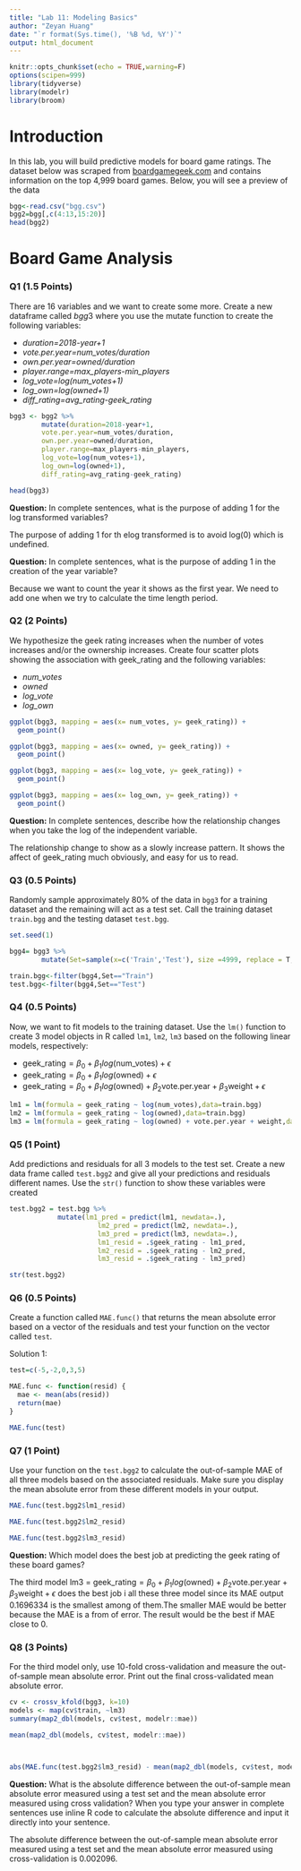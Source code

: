 ```yaml
---
title: "Lab 11: Modeling Basics"
author: "Zeyan Huang"
date: "`r format(Sys.time(), '%B %d, %Y')`"
output: html_document
---
```


```r
knitr::opts_chunk$set(echo = TRUE,warning=F)
options(scipen=999)
library(tidyverse)
library(modelr)
library(broom)
```

# Introduction

In this lab, you will build predictive models for board game ratings. The dataset below was scraped from [boardgamegeek.com](www.boardgamegeek.com) and contains information on the top 4,999 board games. Below, you will see a preview of the data

```r
bgg<-read.csv("bgg.csv")
bgg2=bgg[,c(4:13,15:20)]
head(bgg2)
```


# Board Game Analysis

### Q1 (1.5 Points)

There are 16 variables and we want to create some more. Create a new dataframe called $bgg3$ where you use the mutate function to create the following variables:

- *duration=2018-year+1*
- *vote.per.year=num_votes/duration*
- *own.per.year=owned/duration*
- *player.range=max_players-min_players*
- *log_vote=log(num_votes+1)*
- *log_own=log(owned+1)*
- *diff_rating=avg_rating-geek_rating*

```r
bgg3 <- bgg2 %>%
        mutate(duration=2018-year+1,
        vote.per.year=num_votes/duration,
        own.per.year=owned/duration,
        player.range=max_players-min_players,
        log_vote=log(num_votes+1),
        log_own=log(owned+1),
        diff_rating=avg_rating-geek_rating)

head(bgg3)
```

**Question:** In complete sentences, what is the purpose of adding 1 for the log transformed variables?

The purpose of adding 1 for th elog transformed is to avoid log(0) which is undefined.

**Question:** In complete sentences, what is the purpose of adding 1 in the creation of the year variable?

Because we want to count the year it shows as the first year. We need to add one when we try to calculate the time length period.

### Q2 (2 Points)

We hypothesize the geek rating increases when the number of votes increases and/or the ownership increases. Create four scatter plots showing the association with geek_rating and the following variables:

- *num_votes*
- *owned*
- *log_vote*
- *log_own*


```r
ggplot(bgg3, mapping = aes(x= num_votes, y= geek_rating)) +
  geom_point()

ggplot(bgg3, mapping = aes(x= owned, y= geek_rating)) +
  geom_point()

ggplot(bgg3, mapping = aes(x= log_vote, y= geek_rating)) +
  geom_point()

ggplot(bgg3, mapping = aes(x= log_own, y= geek_rating)) +
  geom_point()
```

**Question:** In complete sentences, describe how the relationship changes when you take the log of the independent variable.

The relationship change to show as a slowly increase pattern. It shows the affect of geek_rating much obviously, and easy for us to read.



### Q3 (0.5 Points)

Randomly sample approximately 80\% of the data in `bgg3` for a training dataset and the remaining will act as a test set. Call the training dataset `train.bgg` and the testing dataset `test.bgg`.

```r
set.seed(1)

bgg4= bgg3 %>%
        mutate(Set=sample(x=c('Train','Test'), size =4999, replace = T, prob = c(0.8,0.2)))

train.bgg<-filter(bgg4,Set=="Train")
test.bgg<-filter(bgg4,Set=="Test")

```



### Q4 (0.5 Points)

Now, we want to fit models to the training dataset. Use the `lm()` function to create 3 model objects in R called `lm1`, `lm2`, `lm3` based on the following linear models, respectively:

- $\textrm{geek_rating}=\beta_0+\beta_1 log(\textrm{num_votes})+\epsilon$
- $\textrm{geek_rating}=\beta_0+\beta_1 log(\textrm{owned})+\epsilon$
- $\textrm{geek_rating}=\beta_0+\beta_1 log(\textrm{owned})+ \beta_2 \textrm{vote.per.year}+ \beta_3 \textrm{weight} + \epsilon$

```r
lm1 = lm(formula = geek_rating ~ log(num_votes),data=train.bgg)
lm2 = lm(formula = geek_rating ~ log(owned),data=train.bgg)
lm3 = lm(formula = geek_rating ~ log(owned) + vote.per.year + weight,data=train.bgg)
```

### Q5 (1 Point)

Add predictions and residuals for all 3 models to the test set. Create a new data frame called `test.bgg2` and give all your predictions and residuals different names. Use the `str()` function to show these variables were created


```r
test.bgg2 = test.bgg %>%
            mutate(lm1_pred = predict(lm1, newdata=.),
                      lm2_pred = predict(lm2, newdata=.),
                      lm3_pred = predict(lm3, newdata=.),
                      lm1_resid = .$geek_rating - lm1_pred,
                      lm2_resid = .$geek_rating - lm2_pred,
                      lm3_resid = .$geek_rating - lm3_pred)

str(test.bgg2)
```


### Q6 (0.5 Points)

Create a function called `MAE.func()` that returns the mean absolute error based on a vector of the residuals and test your function on the vector called `test`.

Solution 1:
```r
test=c(-5,-2,0,3,5)

MAE.func <- function(resid) {
  mae <- mean(abs(resid))
  return(mae)
}

MAE.func(test)
```

### Q7 (1 Point)

Use your function on the `test.bgg2` to calculate the out-of-sample MAE of all three models based on the associated residuals. Make sure you display the mean absolute error from these different models in your output.

```r

MAE.func(test.bgg2$lm1_resid)

MAE.func(test.bgg2$lm2_resid)

MAE.func(test.bgg2$lm3_resid)

```

**Question:** Which model does the best job at predicting the geek rating of these board games?

The third model lm3 = $\textrm{geek_rating}=\beta_0+\beta_1 log(\textrm{owned})+ \beta_2 \textrm{vote.per.year}+ \beta_3 \textrm{weight} + \epsilon$ does the best job i all these three model since its MAE output 0.1696334 is the smallest among of them.The smaller MAE would be better because the MAE is a from of error. The result would be the best if MAE close to 0.

### Q8 (3 Points)

For the third model only, use 10-fold cross-validation and measure the out-of-sample mean absolute error. Print out the final cross-validated mean absolute error.

```r

cv <- crossv_kfold(bgg3, k=10)
models <- map(cv$train, ~lm3)
summary(map2_dbl(models, cv$test, modelr::mae))

mean(map2_dbl(models, cv$test, modelr::mae))



abs(MAE.func(test.bgg2$lm3_resid) - mean(map2_dbl(models, cv$test, modelr::mae))) 


```

**Question:** What is the absolute difference between the out-of-sample mean absolute error measured using a test set and the mean absolute error measured using cross validation? When you type your answer in complete sentences use inline R code to calculate the absolute difference and input it directly into your sentence.

The absolute difference between the out-of-sample mean absolute error measured using a test set and the mean absolute error measured using cross-validation is  0.002096.





